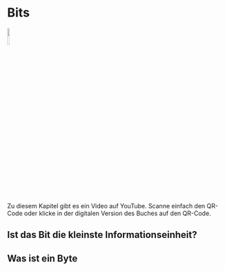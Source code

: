 # Bits

:::: {layout="[0.2, 0.8]"}

:::{#firstcol}
[![](qrcodes\c46UqfuWJOk.png){fig-align="center" width=10%}](https://www.youtube.com/watch?v=c46UqfuWJOk)
:::

:::{#secondcol}
Zu diesem Kapitel gibt es ein Video auf YouTube. Scanne einfach den QR-Code oder klicke in der digitalen Version des Buches auf den QR-Code.
:::

::::

## Ist das Bit die kleinste Informationseinheit?

## Was ist ein Byte



